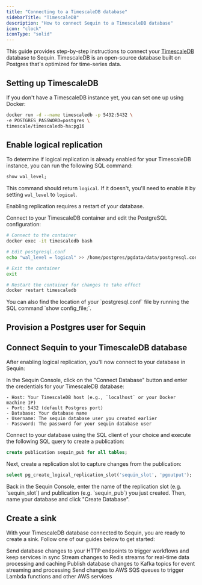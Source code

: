 ```yaml
---
title: "Connecting to a TimescaleDB database"
sidebarTitle: "TimescaleDB"
description: "How to connect Sequin to a TimescaleDB database"
icon: "clock"
iconType: "solid"
---
```



This guide provides step-by-step instructions to connect your [TimescaleDB](https://www.timescale.com/) database to Sequin. TimescaleDB is an open-source database built on Postgres that's optimized for time-series data.

## Setting up TimescaleDB

If you don't have a TimescaleDB instance yet, you can set one up using Docker:

```bash
docker run -d --name timescaledb -p 5432:5432 \
-e POSTGRES_PASSWORD=postgres \
timescale/timescaledb-ha:pg16
```

## Enable logical replication

To determine if logical replication is already enabled for your TimescaleDB instance, you can run the following SQL command:

```sql
show wal_level;
```

This command should return `logical`. If it doesn't, you'll need to enable it by setting `wal_level` to `logical`.

<Warning>Enabling replication requires a restart of your database.</Warning>

<Steps titleSize="h3">
  <Step title="Configure WAL level">
    Connect to your TimescaleDB container and edit the PostgreSQL configuration:

```bash
# Connect to the container
docker exec -it timescaledb bash

# Edit postgresql.conf
echo "wal_level = logical" >> /home/postgres/pgdata/data/postgresql.conf

# Exit the container
exit

# Restart the container for changes to take effect
docker restart timescaledb
```
  </Step>
</Steps>

<Tip>
  You can also find the location of your `postgresql.conf` file by running the SQL command `show config_file;`.
</Tip>

## Provision a Postgres user for Sequin
<CreateSequinDbUser />

## Connect Sequin to your TimescaleDB database

After enabling logical replication, you'll now connect to your database in Sequin:

<Steps titleSize="h3">
  <Step title="Enter connection details in Sequin">
    In the Sequin Console, click on the "Connect Database" button and enter the credentials for your TimescaleDB database:

    - Host: Your TimescaleDB host (e.g., `localhost` or your Docker machine IP)
    - Port: 5432 (default Postgres port)
    - Database: Your database name
    - Username: The sequin database user you created earlier
    - Password: The password for your sequin database user
  </Step>

  <Step title="Create a publication">
    Connect to your database using the SQL client of your choice and execute the following SQL query to create a publication:

```sql
create publication sequin_pub for all tables;
```

  </Step>

  <Step title="Create a replication slot">
    Next, create a replication slot to capture changes from the publication:

```sql
select pg_create_logical_replication_slot('sequin_slot', 'pgoutput');
```
  </Step>

  <Step title="Enter the replication slot details in Sequin">
    Back in the Sequin Console, enter the name of the replication slot (e.g. `sequin_slot`) and publication (e.g. `sequin_pub`) you just created. Then, name your database and click "Create Database".
  </Step>
</Steps>

## Create a sink

With your TimescaleDB database connected to Sequin, you are ready to create a sink. Follow one of our guides below to get started:

<CardGroup cols={2}>
  <Card
    title="Stream to Webhooks"
    icon="webhook"
    href="/how-to/stream-postgres-to-a-webhook-endpoint"
  >
    Send database changes to your HTTP endpoints to trigger workflows and keep services in sync
  </Card>
  <Card
    title="Stream to Redis"
    icon="layer-group"
    href="/how-to/stream-postgres-to-redis"
  >
    Stream changes to Redis streams for real-time data processing and caching
  </Card>
  <Card
    title="Stream to Kafka"
    icon="code-branch"
    href="/how-to/stream-postgres-to-kafka"
  >
    Publish database changes to Kafka topics for event streaming and processing
  </Card>
  <Card
    title="Stream to SQS"
    icon="aws"
    href="/how-to/stream-postgres-to-sqs"
  >
    Send changes to AWS SQS queues to trigger Lambda functions and other AWS services
  </Card>
</CardGroup>
